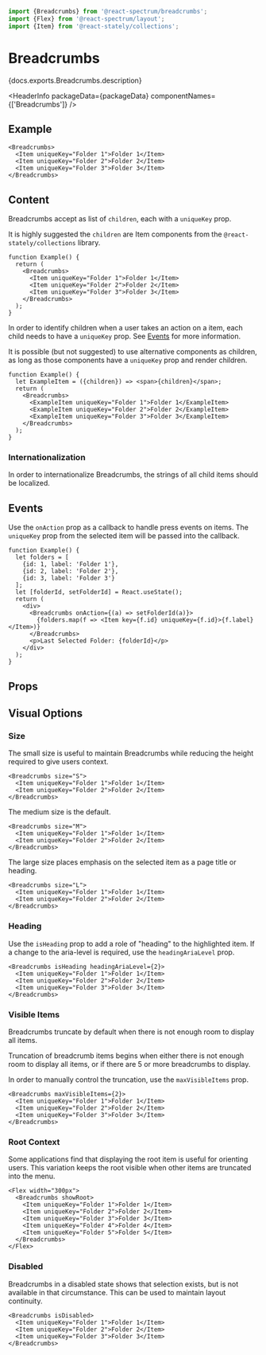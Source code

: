 <!-- Copyright 2020 Adobe. All rights reserved.
This file is licensed to you under the Apache License, Version 2.0 (the "License");
you may not use this file except in compliance with the License. You may obtain a copy
of the License at http://www.apache.org/licenses/LICENSE-2.0
Unless required by applicable law or agreed to in writing, software distributed under
the License is distributed on an "AS IS" BASIS, WITHOUT WARRANTIES OR REPRESENTATIONS
OF ANY KIND, either express or implied. See the License for the specific language
governing permissions and limitations under the License. -->



```jsx import
import {Breadcrumbs} from '@react-spectrum/breadcrumbs';
import {Flex} from '@react-spectrum/layout';
import {Item} from '@react-stately/collections';
```

# Breadcrumbs

<p>{docs.exports.Breadcrumbs.description}</p>

<HeaderInfo
  packageData={packageData}
  componentNames={['Breadcrumbs']} />

## Example

```tsx example
<Breadcrumbs>
  <Item uniqueKey="Folder 1">Folder 1</Item>
  <Item uniqueKey="Folder 2">Folder 2</Item>
  <Item uniqueKey="Folder 3">Folder 3</Item>
</Breadcrumbs>
```

## Content

Breadcrumbs accept as list of `children`, each with a `uniqueKey` prop.

It is highly suggested the `children` are Item components from the `@react-stately/collections` library.

```tsx example
function Example() {
  return (
    <Breadcrumbs>
      <Item uniqueKey="Folder 1">Folder 1</Item>
      <Item uniqueKey="Folder 2">Folder 2</Item>
      <Item uniqueKey="Folder 3">Folder 3</Item>
    </Breadcrumbs>
  );
}
```

In order to identify children when a user takes an action on a item,
each child needs to have a `uniqueKey` prop. See [Events](#events) for more information.

It is possible (but not suggested) to use alternative components as children,
as long as those components have a `uniqueKey` prop and render children.

```tsx example
function Example() {
  let ExampleItem = ({children}) => <span>{children}</span>;
  return (
    <Breadcrumbs>
      <ExampleItem uniqueKey="Folder 1">Folder 1</ExampleItem>
      <ExampleItem uniqueKey="Folder 2">Folder 2</ExampleItem>
      <ExampleItem uniqueKey="Folder 3">Folder 3</ExampleItem>
    </Breadcrumbs>
  );
}
```

### Internationalization

In order to internationalize Breadcrumbs, the strings of all child items should be localized.

## Events

Use the `onAction` prop as a callback to handle press events on items.
The `uniqueKey` prop from the selected item will be passed into the callback.

```tsx example
function Example() {
  let folders = [
    {id: 1, label: 'Folder 1'},
    {id: 2, label: 'Folder 2'},
    {id: 3, label: 'Folder 3'}
  ];
  let [folderId, setFolderId] = React.useState();
  return (
    <div>
      <Breadcrumbs onAction={(a) => setFolderId(a)}>
        {folders.map(f => <Item key={f.id} uniqueKey={f.id}>{f.label}</Item>)}
      </Breadcrumbs>
      <p>Last Selected Folder: {folderId}</p>
    </div>
  );
}
```

## Props

<PropTable component={docs.exports.Breadcrumbs} links={docs.links} />

## Visual Options

### Size

The small size is useful to maintain Breadcrumbs while reducing the height required to give users context.

```tsx example
<Breadcrumbs size="S">
  <Item uniqueKey="Folder 1">Folder 1</Item>
  <Item uniqueKey="Folder 2">Folder 2</Item>
</Breadcrumbs>
```

The medium size is the default.
```tsx example
<Breadcrumbs size="M">
  <Item uniqueKey="Folder 1">Folder 1</Item>
  <Item uniqueKey="Folder 2">Folder 2</Item>
</Breadcrumbs>
```

The large size places emphasis on the selected item as a page title or heading.

```tsx example
<Breadcrumbs size="L">
  <Item uniqueKey="Folder 1">Folder 1</Item>
  <Item uniqueKey="Folder 2">Folder 2</Item>
</Breadcrumbs>
```

### Heading

Use the `isHeading` prop to add a role of "heading" to the highlighted item.
If a change to the aria-level is required, use the `headingAriaLevel` prop.

```tsx example
<Breadcrumbs isHeading headingAriaLevel={2}>
  <Item uniqueKey="Folder 1">Folder 1</Item>
  <Item uniqueKey="Folder 2">Folder 2</Item>
  <Item uniqueKey="Folder 3">Folder 3</Item>
</Breadcrumbs>
```

### Visible Items

Breadcrumbs truncate by default when there is not enough room to display all items.

Truncation of breadcrumb items begins when either there is not enough room to display all items,
or if there are 5 or more breadcrumbs to display.

In order to manually control the truncation, use the `maxVisibleItems` prop.

```tsx example
<Breadcrumbs maxVisibleItems={2}>
  <Item uniqueKey="Folder 1">Folder 1</Item>
  <Item uniqueKey="Folder 2">Folder 2</Item>
  <Item uniqueKey="Folder 3">Folder 3</Item>
</Breadcrumbs>
```

### Root Context

Some applications find that displaying the root item is useful for orienting users.
This variation keeps the root visible when other items are truncated into the menu.

```tsx example
<Flex width="300px">
  <Breadcrumbs showRoot>
    <Item uniqueKey="Folder 1">Folder 1</Item>
    <Item uniqueKey="Folder 2">Folder 2</Item>
    <Item uniqueKey="Folder 3">Folder 3</Item>
    <Item uniqueKey="Folder 4">Folder 4</Item>
    <Item uniqueKey="Folder 5">Folder 5</Item>
  </Breadcrumbs>
</Flex>
```

### Disabled

Breadcrumbs in a disabled state shows that selection exists, but is not available in that circumstance.
This can be used to maintain layout continuity.

```tsx example
<Breadcrumbs isDisabled>
  <Item uniqueKey="Folder 1">Folder 1</Item>
  <Item uniqueKey="Folder 2">Folder 2</Item>
  <Item uniqueKey="Folder 3">Folder 3</Item>
</Breadcrumbs>
```
